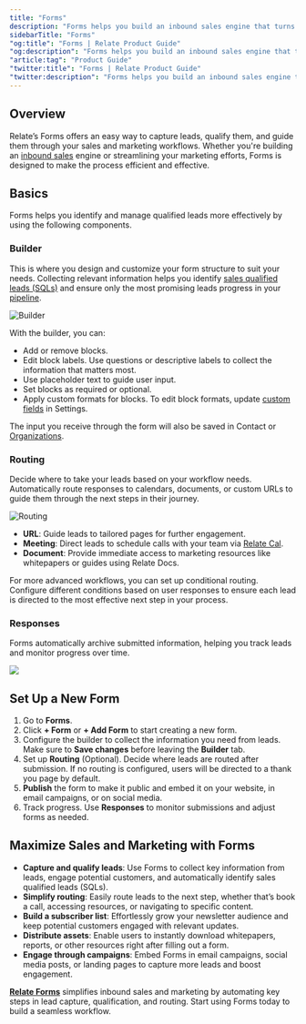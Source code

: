 ```yaml
---
title: "Forms"
description: "Forms helps you build an inbound sales engine that turns leads into results."
sidebarTitle: "Forms"
"og:title": "Forms | Relate Product Guide"
"og:description": "Forms helps you build an inbound sales engine that turns leads into results."
"article:tag": "Product Guide"
"twitter:title": "Forms | Relate Product Guide"
"twitter:description": "Forms helps you build an inbound sales engine that turns leads into results."
---
```



## Overview

Relate’s Forms offers an easy way to capture leads, qualify them, and guide them through your sales and marketing workflows. Whether you're building an [inbound sales](https://www.relate.so/docs/wiki/Inbound-Sales) engine or streamlining your marketing efforts, Forms is designed to make the process efficient and effective.

## Basics

Forms helps you identify and manage qualified leads more effectively by using the following components.

### Builder

This is where you design and customize your form structure to suit your needs. Collecting relevant information helps you identify [sales qualified leads (SQLs)](https://www.relate.so/docs/wiki/sql#sales-qualified-lead-sql) and ensure only the most promising leads progress in your [pipeline](https://www.relate.so/docs/features/pipelines). 

![Builder](/images/features/forms1.png)

With the builder, you can:

- Add or remove blocks.
- Edit block labels. Use questions or descriptive labels to collect the information that matters most.
- Use placeholder text to guide user input.
- Set blocks as required or optional.
- Apply custom formats for blocks. To edit block formats, update [custom fields](https://www.relate.so/docs/features/custom-fields) in Settings.

<Note> The input you receive through the form will also be saved in Contact or [Organizations](https://www.relate.so/docs/features/organizations).</Note>


### Routing

Decide where to take your leads based on your workflow needs. Automatically route responses to calendars, documents, or custom URLs to guide them through the next steps in their journey.

![Routing](/images/features/forms2.png)

- **URL**: Guide leads to tailored pages for further engagement.
- **Meeting**: Direct leads to schedule calls with your team via [Relate Cal](https://www.relate.so/docs/features/calendar).
- **Document**: Provide immediate access to marketing resources like whitepapers or guides using Relate Docs.

For more advanced workflows, you can set up conditional routing. Configure different conditions based on user responses to ensure each lead is directed to the most effective next step in your process.

### Responses

Forms automatically archive submitted information, helping you track leads and monitor progress over time.

![](https://lex-img-p.s3.us-west-2.amazonaws.com/img/82e42e3e-c9d0-4719-89cb-a5ec87b655be-RackMultipart20250117-190-ddj5yk.png)

## Set Up a New Form

1. Go to **Forms**.
2. Click **\+ Form** or **\+ Add Form** to start creating a new form.
3. Configure the builder to collect the information you need from leads.
  <Warning> Make sure to **Save changes** before leaving the **Builder** tab.</Warning>
4. Set up **Routing** (Optional). Decide where leads are routed after submission.
  <Note> If no routing is configured, users will be directed to a thank you page by default.</Note>
5. **Publish** the form to make it public and embed it on your website, in email campaigns, or on social media.
6. Track progress. Use **Responses** to monitor submissions and adjust forms as needed.

## Maximize Sales and Marketing with Forms
- **Capture and qualify leads**: Use Forms to collect key information from leads, engage potential customers, and automatically identify sales qualified leads (SQLs).
- **Simplify routing**: Easily route leads to the next step, whether that’s book a call, accessing resources, or navigating to specific content.
- **Build a subscriber list**: Effortlessly grow your newsletter audience and keep potential customers engaged with relevant updates.
- **Distribute assets**: Enable users to instantly download whitepapers, reports, or other resources right after filling out a form.
- **Engage through campaigns**: Embed Forms in email campaigns, social media posts, or landing pages to capture more leads and boost engagement.

[**Relate Forms**](https://www.relate.so/forms/lwn1jxmlvpsflw8k) simplifies inbound sales and marketing by automating key steps in lead capture, qualification, and routing. Start using Forms today to build a seamless workflow.